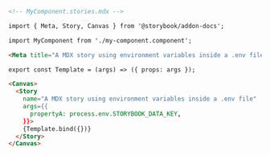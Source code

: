 ```md
<!-- MyComponent.stories.mdx -->

import { Meta, Story, Canvas } from '@storybook/addon-docs';

import MyComponent from './my-component.component';

<Meta title="A MDX story using environment variables inside a .env file" component={MyComponent}/>

export const Template = (args) => ({ props: args });

<Canvas>
  <Story
    name="A MDX story using environment variables inside a .env file"
    args={{
      propertyA: process.env.STORYBOOK_DATA_KEY,
    }}>
    {Template.bind({})}
  </Story>
</Canvas>
```